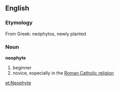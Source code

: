 == English ==
=== Etymology ===
From Greek: neóphytos, newly planted
=== Noun ===
'''neophyte'''
# beginner
# novice, especially in the [[:w:Roman Catholic|Roman Catholic religion]]

[[et:Neophyte]]